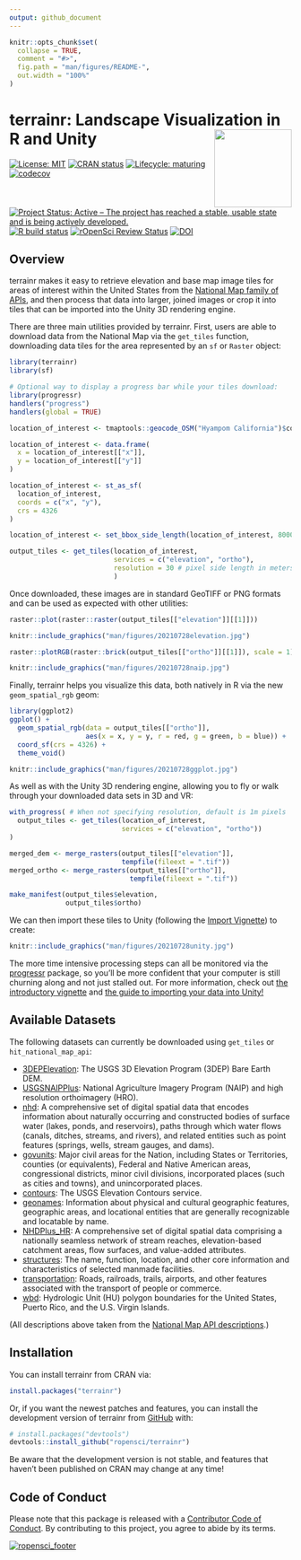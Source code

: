```yaml
---
output: github_document
---
```


<!-- README.md is generated from README.Rmd. Please edit that file -->

```r
knitr::opts_chunk$set(
  collapse = TRUE,
  comment = "#>",
  fig.path = "man/figures/README-",
  out.width = "100%"
)
```

# terrainr: Landscape Visualization in R and Unity <a href='https://docs.ropensci.org/terrainr/'><img src="man/figures/logo.png" align="right" height="138.5"/></a>

<!-- badges: start -->

[![License: MIT](https://img.shields.io/badge/license-MIT-green)](https://choosealicense.com/licenses/mit/) [![CRAN status](https://www.r-pkg.org/badges/version/terrainr)](https://cran.r-project.org/package=terrainr) [![Lifecycle: maturing](https://img.shields.io/badge/lifecycle-maturing-blue.svg)](https://lifecycle.r-lib.org/articles/stages.html#maturing) [![codecov](https://codecov.io/gh/ropensci/terrainr/branch/main/graph/badge.svg)](https://codecov.io/gh/ropensci/terrainr) [![Project Status: Active – The project has reached a stable, usable state and is being actively developed.](https://www.repostatus.org/badges/latest/active.svg)](https://www.repostatus.org/#active) [![R build status](https://github.com/ropensci/terrainr/workflows/R-CMD-check/badge.svg)](https://github.com/ropensci/terrainr/actions) [![rOpenSci Review Status](https://badges.ropensci.org/416_status.svg)](https://github.com/ropensci/software-review/issues/416)
[![DOI](https://zenodo.org/badge/DOI/10.5281/zenodo.5142763.svg)](https://doi.org/10.5281/zenodo.5142763)

<!-- badges: end -->

## Overview

terrainr makes it easy to retrieve elevation and base map image tiles for areas 
of interest within the United States from the 
[National Map family of APIs](https://apps.nationalmap.gov/services), and 
then process that data into larger, joined images or crop it into tiles that can 
be imported into the Unity 3D rendering engine.

There are three main utilities provided by terrainr. First, users are able to 
download data from the National Map via the `get_tiles` function, downloading 
data tiles for the area represented by an `sf` or `Raster` object:

```r
library(terrainr)
library(sf)

# Optional way to display a progress bar while your tiles download:
library(progressr)
handlers("progress")
handlers(global = TRUE)

location_of_interest <- tmaptools::geocode_OSM("Hyampom California")$coords

location_of_interest <- data.frame(
  x = location_of_interest[["x"]],
  y = location_of_interest[["y"]]
)

location_of_interest <- st_as_sf(
  location_of_interest, 
  coords = c("x", "y"), 
  crs = 4326
)

location_of_interest <- set_bbox_side_length(location_of_interest, 8000)

output_tiles <- get_tiles(location_of_interest,
                          services = c("elevation", "ortho"),
                          resolution = 30 # pixel side length in meters
                          )
```

Once downloaded, these images are in standard GeoTIFF or PNG formats and can be 
used as expected with other utilities:

```r
raster::plot(raster::raster(output_tiles[["elevation"]][[1]]))
```

```r
knitr::include_graphics("man/figures/20210728elevation.jpg")
```

```r
raster::plotRGB(raster::brick(output_tiles[["ortho"]][[1]]), scale = 1)
```

```r
knitr::include_graphics("man/figures/20210728naip.jpg")
```

Finally, terrainr helps you visualize this data, both natively in R via the new
`geom_spatial_rgb` geom:

```r
library(ggplot2)
ggplot() + 
  geom_spatial_rgb(data = output_tiles[["ortho"]],
                   aes(x = x, y = y, r = red, g = green, b = blue)) + 
  coord_sf(crs = 4326) + 
  theme_void()
```

```r
knitr::include_graphics("man/figures/20210728ggplot.jpg")
```

As well as with the Unity 3D rendering engine, allowing you to fly or walk 
through your downloaded data sets in 3D and VR:

```r
with_progress( # When not specifying resolution, default is 1m pixels
  output_tiles <- get_tiles(location_of_interest,
                            services = c("elevation", "ortho"))
)

merged_dem <- merge_rasters(output_tiles[["elevation"]], 
                            tempfile(fileext = ".tif"))
merged_ortho <- merge_rasters(output_tiles[["ortho"]], 
                              tempfile(fileext = ".tif"))

make_manifest(output_tiles$elevation,
              output_tiles$ortho)
```

We can then import these tiles to Unity (following the 
[Import Vignette]((https://docs.ropensci.org/terrainr/articles/unity_instructions.html))) 
to create:

```r
knitr::include_graphics("man/figures/20210728unity.jpg")
```

The more time intensive processing steps can all be monitored via the [progressr](https://github.com/HenrikBengtsson/progressr) package, so you'll be 
more confident that your computer is still churning along and not just stalled 
out. For more information, check out [the introductory vignette](https://docs.ropensci.org/terrainr//articles/overview.html) and 
[the guide to importing your data into Unity!](https://docs.ropensci.org/terrainr//articles/unity_instructions.html)

## Available Datasets

The following datasets can currently be downloaded using `get_tiles` or `hit_national_map_api`:

-   [3DEPElevation](https://elevation.nationalmap.gov/arcgis/rest/services/3DEPElevation/ImageServer): The USGS 3D Elevation Program (3DEP) Bare Earth DEM.
-   [USGSNAIPPlus](https://services.nationalmap.gov/arcgis/rest/services/USGSNAIPPlus/MapServer): National Agriculture Imagery Program (NAIP) and high resolution orthoimagery (HRO).
-   [nhd](https://hydro.nationalmap.gov/arcgis/rest/services/nhd/MapServer): A comprehensive set of digital spatial data that encodes information about naturally occurring and constructed bodies of surface water (lakes, ponds, and reservoirs), paths through which water flows (canals, ditches, streams, and rivers), and related entities such as point features (springs, wells, stream gauges, and dams).
-   [govunits](https://carto.nationalmap.gov/arcgis/rest/services/govunits/MapServer): Major civil areas for the Nation, including States or Territories, counties (or equivalents), Federal and Native American areas, congressional districts, minor civil divisions, incorporated places (such as cities and towns), and unincorporated places.
-   [contours](https://carto.nationalmap.gov/arcgis/rest/services/contours/MapServer): The USGS Elevation Contours service.
-   [geonames](https://carto.nationalmap.gov/arcgis/rest/services/geonames/MapServer): Information about physical and cultural geographic features, geographic areas, and locational entities that are generally recognizable and locatable by name.
-   [NHDPlus\_HR](https://hydro.nationalmap.gov/arcgis/rest/services/NHDPlus_HR/MapServer): A comprehensive set of digital spatial data comprising a nationally seamless network of stream reaches, elevation-based catchment areas, flow surfaces, and value-added attributes.
-   [structures](https://carto.nationalmap.gov/arcgis/rest/services/structures/MapServer): The name, function, location, and other core information and characteristics of selected manmade facilities.
-   [transportation](https://carto.nationalmap.gov/arcgis/rest/services/transportation/MapServer): Roads, railroads, trails, airports, and other features associated with the transport of people or commerce.
-   [wbd](https://hydro.nationalmap.gov/arcgis/rest/services/wbd/MapServer): Hydrologic Unit (HU) polygon boundaries for the United States, Puerto Rico, and the U.S. Virgin Islands.

(All descriptions above taken from the [National Map API descriptions](https://apps.nationalmap.gov/services).)

## Installation

You can install terrainr from CRAN via:

``` r
install.packages("terrainr")
```

Or, if you want the newest patches and features, you can install the development 
version of terrainr from [GitHub](https://github.com/ropensci/terrainr) with:

``` r
# install.packages("devtools")
devtools::install_github("ropensci/terrainr")
```

Be aware that the development version is not stable, and features that haven't
been published on CRAN may change at any time!

## Code of Conduct

Please note that this package is released with a [Contributor
Code of Conduct](https://ropensci.org/code-of-conduct/). 
By contributing to this project, you agree to abide by its terms.

[![ropensci_footer](https://ropensci.org/public_images/github_footer.png)](https://ropensci.org)
